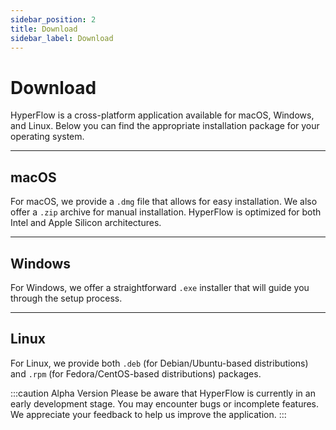 ```yaml
---
sidebar_position: 2
title: Download
sidebar_label: Download
---
```


# Download

HyperFlow is a cross-platform application available for macOS, Windows, and Linux. Below you can find the appropriate
installation package for your operating system.

---

## macOS

For macOS, we provide a `.dmg` file that allows for easy installation. We also offer a `.zip` archive for manual
installation. HyperFlow is optimized for both Intel and Apple Silicon architectures.

<div className="row">
  <div className="col col--6">
    <LinkCard type="download" title="Download .dmg" description="Recommended for most users." to="#" />
  </div>
  <div className="col col--6">
    <LinkCard type="download" title="Download .zip" description="For manual installation." to="#" />
  </div>
</div>

---

## Windows

For Windows, we offer a straightforward `.exe` installer that will guide you through the setup process.

<div className="row">
  <div className="col col--12">
    <LinkCard type="download" title="Download .exe" description="Installer for Windows." to="#" />
  </div>
</div>

---

## Linux

For Linux, we provide both `.deb` (for Debian/Ubuntu-based distributions) and `.rpm` (for Fedora/CentOS-based
distributions) packages.

<div className="row">
  <div className="col col--6">
    <LinkCard type="download" title="Download .deb" description="For Debian/Ubuntu." to="#" />
  </div>
  <div className="col col--6">
    <LinkCard type="download" title="Download .rpm" description="For Fedora/CentOS." to="#" />
  </div>
</div>

:::caution Alpha Version Please be aware that HyperFlow is currently in an early development stage. You may encounter
bugs or incomplete features. We appreciate your feedback to help us improve the application. :::
